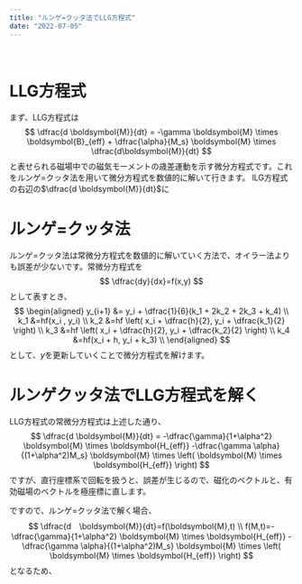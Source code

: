 ```yaml
---
title: "ルンゲ=クッタ法でLLG方程式"
date: "2022-07-05"
---
```


<Fig1/>
<br/>

# LLG方程式
まず、LLG方程式は
$$
\dfrac{d \boldsymbol{M}}{dt} = -\gamma \boldsymbol{M} \times \boldsymbol{B}_{eff} + \dfrac{\alpha}{M_s} \boldsymbol{M} \times \dfrac{d\boldsymbol{M}}{dt}
$$
と表せられる磁場中での磁気モーメントの歳差運動を示す微分方程式です。これをルンゲ=クッタ法を用いて微分方程式を数値的に解いて行きます。
lLG方程式の右辺の$\dfrac{d \boldsymbol{M}}{dt}$に

# ルンゲ=クッタ法
ルンゲ=クッタ法は常微分方程式を数値的に解いていく方法で、オイラー法よりも誤差が少ないです。常微分方程式を
$$
\dfrac{dy}{dx}=f(x,y)
$$
として表すとき、
$$
\begin{aligned}
y_{i+1} &= y_i + \dfrac{1}{6}(k_1 + 2k_2 + 2k_3 + k_4) \\
k_1 &=hf(x_i , y_i) \\
k_2 &=hf \left( x_i + \dfrac{h}{2}, y_i + \dfrac{k_1}{2} \right) \\
k_3 &=hf \left( x_i + \dfrac{h}{2}, y_i + \dfrac{k_2}{2} \right) \\
k_4 &=hf(x_i + h, y_i + k_3) \\
\end{aligned}
$$
として、$y$を更新していくことで微分方程式を解けます。

# ルンゲクッタ法でLLG方程式を解く
LLG方程式の常微分方程式は上述した通り、
$$
\dfrac{d \boldsymbol{M}}{dt} = -\dfrac{\gamma}{1+\alpha^2} \boldsymbol{M} \times \boldsymbol{H_{eff}} -\dfrac{\gamma \alpha}{(1+\alpha^2)M_s} \boldsymbol{M} \times \left( \boldsymbol{M} \times \boldsymbol{H_{eff}} \right)
$$
ですが、直行座標系で回転を扱うと、誤差が生じるので、磁化のベクトルと、有効磁場のベクトルを極座標に直します。

ですので、ルンゲ=クッタ法で解く場合、
$$
\dfrac{d　\boldsymbol{M}}{dt}=f(\boldsymbol{M},t) \\
f(M,t)=-\dfrac{\gamma}{1+\alpha^2} \boldsymbol{M} \times \boldsymbol{H_{eff}} -\dfrac{\gamma \alpha}{(1+\alpha^2)M_s} \boldsymbol{M} \times \left( \boldsymbol{M} \times \boldsymbol{H_{eff}} \right)
$$
となるため、
